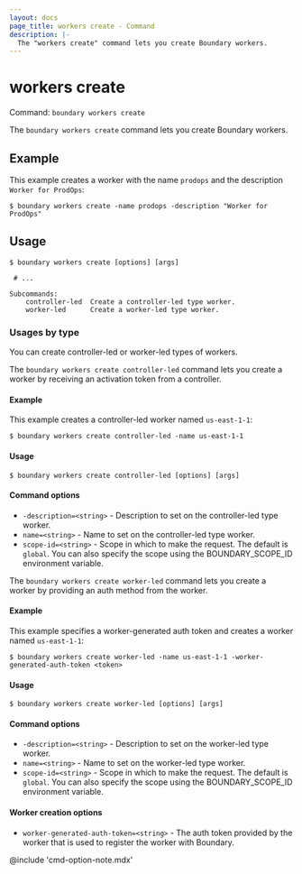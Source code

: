 ```yaml
---
layout: docs
page_title: workers create - Command
description: |-
  The "workers create" command lets you create Boundary workers.
---
```


# workers create

Command: `boundary workers create`

The `boundary workers create` command lets you create Boundary workers.

## Example

This example creates a worker with the name `prodops` and the description `Worker for ProdOps`:

```shell-session
$ boundary workers create -name prodops -description "Worker for ProdOps"
```

## Usage

<CodeBlockConfig hideClipboard>

```shell-session
$ boundary workers create [options] [args]

 # ...

Subcommands:
    controller-led  Create a controller-led type worker.
    worker-led      Create a worker-led type worker.
```

</CodeBlockConfig>

### Usages by type

You can create controller-led or worker-led types of workers.

<Tabs>
<Tab heading="controller-led">

The `boundary workers create controller-led` command lets you create a worker by receiving an activation token from a controller.

#### Example

This example creates a controller-led worker named `us-east-1-1`:

<CodeBlockConfig hideClipboard>

```shell-session
$ boundary workers create controller-led -name us-east-1-1
```

</CodeBlockConfig>

#### Usage

```shell-session
$ boundary workers create controller-led [options] [args]
```

#### Command options

- `-description=<string>` - Description to set on the controller-led type worker.
- `name=<string>` - Name to set on the controller-led type worker.
- `scope-id=<string>` - Scope in which to make the request.
The default is `global`.
You can also specify the scope using the BOUNDARY_SCOPE_ID environment variable.

</Tab>
<Tab heading="worker-led">

The `boundary workers create worker-led` command lets you create a worker by providing an auth method from the worker.

#### Example

This example specifies a worker-generated auth token and creates a worker named `us-east-1-1`:

<CodeBlockConfig hideClipboard>

```shell-session
$ boundary workers create worker-led -name us-east-1-1 -worker-generated-auth-token <token>
```

</CodeBlockConfig>

#### Usage

```shell-session
$ boundary workers create worker-led [options] [args]
```

#### Command options

- `-description=<string>` - Description to set on the worker-led type worker.
- `name=<string>` - Name to set on the worker-led type worker.
- `scope-id=<string>` - Scope in which to make the request.
The default is `global`.
You can also specify the scope using the BOUNDARY_SCOPE_ID environment variable.

#### Worker creation options

- `worker-generated-auth-token=<string>` - The auth token provided by the worker that is used to register the worker with Boundary.

</Tab>
</Tabs>

@include 'cmd-option-note.mdx'